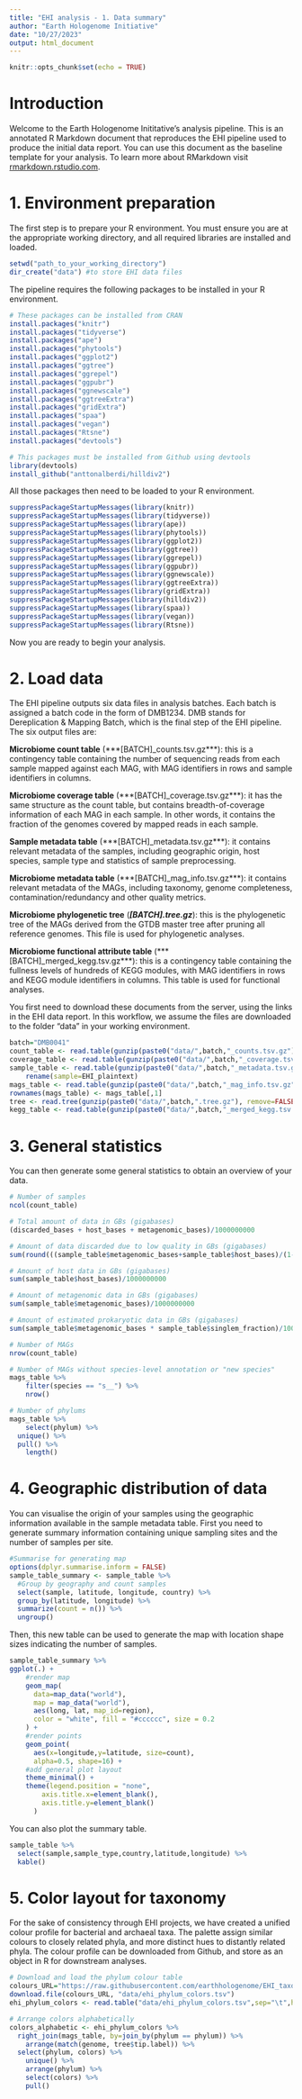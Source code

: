 ```yaml
---
title: "EHI analysis - 1. Data summary"
author: "Earth Hologenome Initiative"
date: "10/27/2023"
output: html_document
---
```


```r
knitr::opts_chunk$set(echo = TRUE)
```

# Introduction

Welcome to the Earth Hologenome Inititative's analysis pipeline. This is an annotated R Markdown document that reproduces the EHI pipeline used to produce the initial data report. You can use this document as the baseline template for your analysis. To learn more about RMarkdown visit [rmarkdown.rstudio.com](https://rmarkdown.rstudio.com/).

# 1. Environment preparation

The first step is to prepare your R environment. You must ensure you are at the appropriate working directory, and all required libraries are installed and loaded.

```r
setwd("path_to_your_working_directory")
dir_create("data") #to store EHI data files
```

The pipeline requires the following packages to be installed in your R environment.

```r
# These packages can be installed from CRAN
install.packages("knitr")
install.packages("tidyverse")
install.packages("ape")
install.packages("phytools")
install.packages("ggplot2")
install.packages("ggtree")
install.packages("ggrepel")
install.packages("ggpubr")
install.packages("ggnewscale")
install.packages("ggtreeExtra")
install.packages("gridExtra")
install.packages("spaa")
install.packages("vegan")
install.packages("Rtsne")
install.packages("devtools")

# This packages must be installed from Github using devtools
library(devtools)
install_github("anttonalberdi/hilldiv2")
```

All those packages then need to be loaded to your R environment.

```r
suppressPackageStartupMessages(library(knitr))
suppressPackageStartupMessages(library(tidyverse))
suppressPackageStartupMessages(library(ape))
suppressPackageStartupMessages(library(phytools))
suppressPackageStartupMessages(library(ggplot2))
suppressPackageStartupMessages(library(ggtree))
suppressPackageStartupMessages(library(ggrepel))
suppressPackageStartupMessages(library(ggpubr))
suppressPackageStartupMessages(library(ggnewscale))
suppressPackageStartupMessages(library(ggtreeExtra))
suppressPackageStartupMessages(library(gridExtra))
suppressPackageStartupMessages(library(hilldiv2))
suppressPackageStartupMessages(library(spaa))
suppressPackageStartupMessages(library(vegan))
suppressPackageStartupMessages(library(Rtsne))
```

Now you are ready to begin your analysis.

# 2. Load data

The EHI pipeline outputs six data files in analysis batches. Each batch is assigned a batch code in the form of DMB1234. DMB stands for Dereplication & Mapping Batch, which is the final step of the EHI pipeline. The six output files are:

**Microbiome count table** (***[BATCH]_counts.tsv.gz***): this is a contingency table containing the number of sequencing reads from each sample mapped against each MAG, with MAG identifiers in rows and sample identifiers in columns.

**Microbiome coverage table** (***[BATCH]_coverage.tsv.gz***): it has the same structure as the count table, but contains breadth-of-coverage information of each MAG in each sample. In other words, it contains the fraction of the genomes covered by mapped reads in each sample.

**Sample metadata table** (***[BATCH]_metadata.tsv.gz***): it contains relevant metadata of the samples, including geographic origin, host species, sample type and statistics of sample preprocessing.

**Microbiome metadata table** (***[BATCH]_mag_info.tsv.gz***): it contains relevant metadata of the MAGs, including taxonomy, genome completeness, contamination/redundancy and other quality metrics.

**Microbiome phylogenetic tree** (***[BATCH].tree.gz***): this is the phylogenetic tree of the MAGs derived from the GTDB master tree after pruning all reference genomes. This file is used for phylogenetic analyses.

**Microbiome functional attribute table** (***[BATCH]_merged_kegg.tsv.gz***): this is a contingency table containing the  fullness levels of hundreds of KEGG modules, with MAG identifiers in rows and KEGG module identifiers in columns. This table is used for functional analyses.

You first need to download these documents from the server, using the links in the EHI data report. In this workflow, we assume the files are downloaded to the folder "data" in your working environment.

```r
batch="DMB0041"
count_table <- read.table(gunzip(paste0("data/",batch,"_counts.tsv.gz"), remove=FALSE, overwrite=TRUE),sep="\t",row.names=1,header=T)
coverage_table <- read.table(gunzip(paste0("data/",batch,"_coverage.tsv.gz"), remove=FALSE, overwrite=TRUE),sep="\t",row.names=1,header=T)
sample_table <- read.table(gunzip(paste0("data/",batch,"_metadata.tsv.gz"), remove=FALSE, overwrite=TRUE),sep="\t",header=T) %>%
	rename(sample=EHI_plaintext)
mags_table <- read.table(gunzip(paste0("data/",batch,"_mag_info.tsv.gz"), remove=FALSE, overwrite=TRUE),sep="\t",header=T)
rownames(mags_table) <- mags_table[,1]
tree <- read.tree(gunzip(paste0("data/",batch,".tree.gz"), remove=FALSE, overwrite=TRUE))
kegg_table <- read.table(gunzip(paste0("data/",batch,"_merged_kegg.tsv.gz"), remove=FALSE, overwrite=TRUE),sep="\t",header=T, row.names=1)
```

# 3. General statistics

You can then generate some general statistics to obtain an overview of your data.

```r
# Number of samples
ncol(count_table)

# Total amount of data in GBs (gigabases)
(discarded_bases + host_bases + metagenomic_bases)/1000000000

# Amount of data discarded due to low quality in GBs (gigabases)
sum(round(((sample_table$metagenomic_bases+sample_table$host_bases)/(1-sample_table$bases_lost_fastp_percent))-(sample_table$metagenomic_bases+sample_table$host_bases)))/1000000000

# Amount of host data in GBs (gigabases)
sum(sample_table$host_bases)/1000000000

# Amount of metagenomic data in GBs (gigabases)
sum(sample_table$metagenomic_bases)/1000000000

# Amount of estimated prokaryotic data in GBs (gigabases)
sum(sample_table$metagenomic_bases * sample_table$singlem_fraction)/1000000000
```

```r
# Number of MAGs
nrow(count_table)

# Number of MAGs without species-level annotation or "new species"
mags_table %>%
	filter(species == "s__") %>%
	nrow()

# Number of phylums
mags_table %>%
	select(phylum) %>%
  unique() %>%
  pull() %>%
	length()
```

# 4. Geographic distribution of data

You can visualise the origin of your samples using the geographic information available in the sample metadata table. First you need to generate summary information containing unique sampling sites and the number of samples per site.

```r
#Summarise for generating map
options(dplyr.summarise.inform = FALSE)
sample_table_summary <- sample_table %>%
  #Group by geography and count samples
  select(sample, latitude, longitude, country) %>%
  group_by(latitude, longitude) %>%
  summarize(count = n()) %>%
  ungroup()
```

Then, this new table can be used to generate the map with location shape sizes indicating the number of samples.

```r
sample_table_summary %>%
ggplot(.) +
    #render map
    geom_map(
      data=map_data("world"),
      map = map_data("world"),
      aes(long, lat, map_id=region),
      color = "white", fill = "#cccccc", size = 0.2
    ) +
    #render points
    geom_point(
      aes(x=longitude,y=latitude, size=count),
      alpha=0.5, shape=16) +
    #add general plot layout
    theme_minimal() +
    theme(legend.position = "none",
        axis.title.x=element_blank(),
        axis.title.y=element_blank()
      )
```

You can also plot the summary table.

```r
sample_table %>%
  select(sample,sample_type,country,latitude,longitude) %>%
  kable()
```

# 5. Color layout for taxonomy

For the sake of consistency through EHI projects, we have created a unified colour profile for bacterial and archaeal taxa. The palette assign similar colours to closely related phyla, and more distinct hues to distantly related phyla. The colour profile can be downloaded from Github, and store as an object in R for downstream analyses.

```r
# Download and load the phylum colour table
colours_URL="https://raw.githubusercontent.com/earthhologenome/EHI_taxonomy_colour/main/ehi_phylum_colors.tsv"
download.file(colours_URL, "data/ehi_phylum_colors.tsv")
ehi_phylum_colors <- read.table("data/ehi_phylum_colors.tsv",sep="\t",header=T,comment.char = "")

# Arrange colors alphabetically
colors_alphabetic <- ehi_phylum_colors %>%
  right_join(mags_table, by=join_by(phylum == phylum)) %>%
	arrange(match(genome, tree$tip.label)) %>%
  select(phylum, colors) %>%
	unique() %>%
	arrange(phylum) %>%
	select(colors) %>%
	pull()
```
